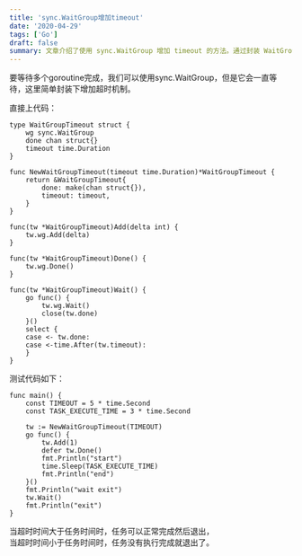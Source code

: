 ```yaml
---
title: 'sync.WaitGroup增加timeout'
date: '2020-04-29'
tags: ['Go']
draft: false
summary: 文章介绍了使用 sync.WaitGroup 增加 timeout 的方法。通过封装 WaitGroup 实现超时机制，给出代码示例，测试时若超时时间大于任务时间则任务正常完成退出，小于则未执行完就退出。 
---
```


要等待多个goroutine完成，我们可以使用sync.WaitGroup，但是它会一直等待，这里简单封装下增加超时机制。


直接上代码：
```
type WaitGroupTimeout struct {
	wg sync.WaitGroup
	done chan struct{}
	timeout time.Duration
}

func NewWaitGroupTimeout(timeout time.Duration)*WaitGroupTimeout {
	return &WaitGroupTimeout{
		done: make(chan struct{}),
		timeout: timeout,
	}
}

func(tw *WaitGroupTimeout)Add(delta int) {
	tw.wg.Add(delta)
}

func(tw *WaitGroupTimeout)Done() {
	tw.wg.Done()
}

func(tw *WaitGroupTimeout)Wait() {
	go func() {
		tw.wg.Wait()
		close(tw.done)
	}()
	select {
	case <- tw.done:
	case <-time.After(tw.timeout):
	}
}
```

测试代码如下：
```
func main() {
	const TIMEOUT = 5 * time.Second
	const TASK_EXECUTE_TIME = 3 * time.Second

	tw := NewWaitGroupTimeout(TIMEOUT)
	go func() {
		tw.Add(1)
		defer tw.Done()
		fmt.Println("start")
		time.Sleep(TASK_EXECUTE_TIME)
		fmt.Println("end")
	}()
	fmt.Println("wait exit")
	tw.Wait()
	fmt.Println("exit")
}
```
当超时时间大于任务时间时，任务可以正常完成然后退出，   
当超时时间小于任务时间时，任务没有执行完成就退出了。
